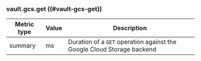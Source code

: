 ### vault.gcs.get ((#vault-gcs-get))

Metric type | Value | Description
----------- | ----- | -----------
summary     | ms    | Duration of a `GET` operation against the Google Cloud Storage backend